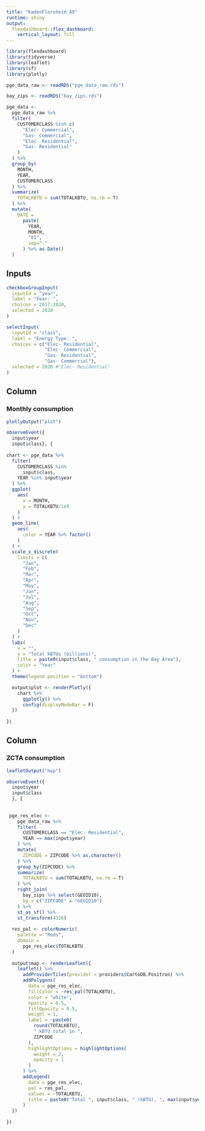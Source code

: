 ```yaml
---
title: "KadenFlorsheim_A9"
runtime: shiny
output: 
  flexdashboard::flex_dashboard:
    vertical_layout: fill
---
```


```r
library(flexdashboard)
library(tidyverse)
library(leaflet)
library(sf)
library(plotly)

pge_data_raw <- readRDS("pge_data_raw.rds")

bay_zips <- readRDS("bay_zips.rds")

pge_data <-
  pge_data_raw %>% 
  filter(
    CUSTOMERCLASS %in% c(
      "Elec- Commercial",
      "Gas- Commercial",
      "Elec- Residential",
      "Gas- Residential"
    )
  ) %>% 
  group_by(
    MONTH, 
    YEAR, 
    CUSTOMERCLASS
  ) %>% 
  summarize(
    TOTALKBTU = sum(TOTALKBTU, na.rm = T)
  ) %>% 
  mutate(
    DATE = 
      paste(
        YEAR,
        MONTH, 
        "01",
        sep="-"
      ) %>% as.Date()
  )
```

Inputs {.sidebar}
-------------------------------------


```r
checkboxGroupInput(
  inputId = "year",
  label = "Year: ",
  choices = 2017:2020,
  selected = 2020
)

selectInput(
  inputId = "class",
  label = "Energy Type: ",
  choices = c("Elec- Residential",
              "Elec- Commercial", 
              "Gas- Residential",
              "Gas- Commercial"),
  selected = 2020 #"Elec- Residential"
)
```

Column
-------------------------------------

### Monthly consumption

```r
plotlyOutput("plot")
```

```r
observeEvent({
  input$year 
  input$class}, {
  
chart <- pge_data %>% 
  filter(
    CUSTOMERCLASS %in% 
      input$class,
    YEAR %in% input$year
  ) %>% 
  ggplot(
    aes(
      x = MONTH,
      y = TOTALKBTU/1e9
    )
  ) +
  geom_line(
    aes(
      color = YEAR %>% factor()
    )
  ) +
  scale_x_discrete(
    limits = c(
      "Jan",
      "Feb",
      "Mar",
      "Apr",
      "May",
      "Jun",
      "Jul",
      "Aug",
      "Sep",
      "Oct",
      "Nov",
      "Dec"
    )
  ) +
  labs(
    x = "",
    y = "Total kBTUs (billions)",
    title = paste0(input$class, " consumption in the Bay Area"),
    color = "Year"
  ) + 
  theme(legend.position = "bottom")

  output$plot <- renderPlotly({
    chart %>% 
      ggplotly() %>% 
      config(displayModeBar = F)
  })
  
})
```

Column
-------------------------------------

### ZCTA consumption
```r
leafletOutput("map")
```

```r
observeEvent({
  input$year 
  input$class
  }, { 
  
  
 pge_res_elec <-
    pge_data_raw %>% 
    filter(
      CUSTOMERCLASS == "Elec- Residential",
      YEAR == max(input$year)
    ) %>% 
    mutate(
      ZIPCODE = ZIPCODE %>% as.character()
    ) %>% 
    group_by(ZIPCODE) %>% 
    summarize(
      TOTALKBTU = sum(TOTALKBTU, na.rm = T)
    ) %>% 
    right_join(
      bay_zips %>% select(GEOID10),
      by = c("ZIPCODE" = "GEOID10")
    ) %>% 
    st_as_sf() %>% 
    st_transform(4326)
  
  res_pal <- colorNumeric(
    palette = "Reds",
    domain = 
      pge_res_elec$TOTALKBTU
  )
  
  output$map <- renderLeaflet({
    leaflet() %>% 
      addProviderTiles(provider = providers$CartoDB.Positron) %>% 
      addPolygons(
        data = pge_res_elec,
        fillColor = ~res_pal(TOTALKBTU),
        color = "white",
        opacity = 0.5,
        fillOpacity = 0.5,
        weight = 1,
        label = ~paste0(
          round(TOTALKBTU), 
          " kBTU total in ",
          ZIPCODE
        ),
        highlightOptions = highlightOptions(
          weight = 2,
          opacity = 1
        )
      ) %>% 
      addLegend(
        data = pge_res_elec,
        pal = res_pal,
        values = ~TOTALKBTU,
        title = paste0("Total ", input$class, " (kBTU), ", max(input$year))
      )
  })
  
})
```


















